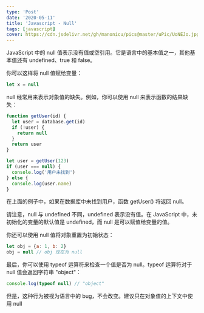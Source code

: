 ```yaml
---
type: 'Post'
date: '2020-05-11'
title: 'Javascript - Null'
tags: [javascript]
cover: https://cdn.jsdelivr.net/gh/manonicu/pics@master/uPic/UoNEJo.jpg
---
```


JavaScript 中的 null 值表示没有值或空引用。它是语言中的基本值之一，其他基本值还有 undefined、true 和 false。

你可以这样将 null 值赋给变量：

```js
let x = null
```

null 经常用来表示对象值的缺失。例如，你可以使用 null 来表示函数的结果缺失：

```js
function getUser(id) {
  let user = database.get(id)
  if (!user) {
    return null
  }
  return user
}

let user = getUser(123)
if (user === null) {
  console.log('用户未找到')
} else {
  console.log(user.name)
}
```

在上面的例子中，如果在数据库中未找到用户，函数 getUser() 将返回 null。

请注意，null 与 undefined 不同，undefined 表示没有值。在 JavaScript 中，未初始化的变量的默认值是 undefined，而 null 是可以赋值给变量的值。

你还可以使用 null 值将对象重置为初始状态：

```js
let obj = {a: 1, b: 2}
obj = null // obj 现在为 null
```

最后，你可以使用 typeof 运算符来检查一个值是否为 null。typeof 运算符对于 null 值会返回字符串 "object"：

```js
console.log(typeof null) // "object"
```

但是，这种行为被视为语言中的 bug，不会改变。建议只在对象值的上下文中使用 null
